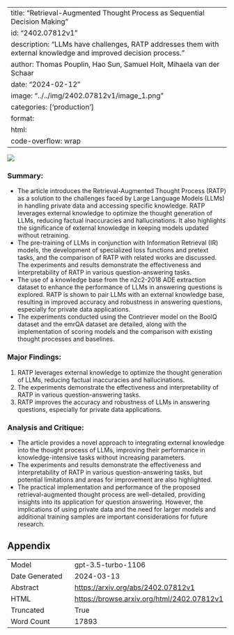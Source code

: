 
---
title: "Retrieval-Augmented Thought Process as Sequential Decision Making"
id: "2402.07812v1"
description: "LLMs have challenges, RATP addresses them with external knowledge and improved decision process."
author: Thomas Pouplin, Hao Sun, Samuel Holt, Mihaela van der Schaar
date: "2024-02-12"
image: "../../img/2402.07812v1/image_1.png"
categories: ['production']
format:
  html:
    code-overflow: wrap
---

![](../../img/2402.07812v1/image_1.png)

### Summary:
- The article introduces the Retrieval-Augmented Thought Process (RATP) as a solution to the challenges faced by Large Language Models (LLMs) in handling private data and accessing specific knowledge. RATP leverages external knowledge to optimize the thought generation of LLMs, reducing factual inaccuracies and hallucinations. It also highlights the significance of external knowledge in keeping models updated without retraining.
- The pre-training of LLMs in conjunction with Information Retrieval (IR) models, the development of specialized loss functions and pretext tasks, and the comparison of RATP with related works are discussed. The experiments and results demonstrate the effectiveness and interpretability of RATP in various question-answering tasks.
- The use of a knowledge base from the n2c2-2018 ADE extraction dataset to enhance the performance of LLMs in answering questions is explored. RATP is shown to pair LLMs with an external knowledge base, resulting in improved accuracy and robustness in answering questions, especially for private data applications.
- The experiments conducted using the Contriever model on the BoolQ dataset and the emrQA dataset are detailed, along with the implementation of scoring models and the comparison with existing thought processes and baselines.

### Major Findings:
1. RATP leverages external knowledge to optimize the thought generation of LLMs, reducing factual inaccuracies and hallucinations.
2. The experiments demonstrate the effectiveness and interpretability of RATP in various question-answering tasks.
3. RATP improves the accuracy and robustness of LLMs in answering questions, especially for private data applications.

### Analysis and Critique:
- The article provides a novel approach to integrating external knowledge into the thought process of LLMs, improving their performance in knowledge-intensive tasks without increasing parameters.
- The experiments and results demonstrate the effectiveness and interpretability of RATP in various question-answering tasks, but potential limitations and areas for improvement are also highlighted.
- The practical implementation and performance of the proposed retrieval-augmented thought process are well-detailed, providing insights into its application for question answering. However, the implications of using private data and the need for larger models and additional training samples are important considerations for future research.

## Appendix

|          |          |
|----------|----------|
| Model     | gpt-3.5-turbo-1106       |
| Date Generated     | 2024-03-13       |
| Abstract | [https://arxiv.org/abs/2402.07812v1](https://arxiv.org/abs/2402.07812v1)        |
| HTML     | [https://browse.arxiv.org/html/2402.07812v1](https://browse.arxiv.org/html/2402.07812v1)       |
| Truncated       | True       |
| Word Count       | 17893       |